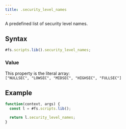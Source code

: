 ```yaml
---
title: .security_level_names
---
```


A predefined list of security level names.

## Syntax

```js
#fs.scripts.lib().security_level_names;
```

### Value

This property is the literal array:  
`["NULLSEC", "LOWSEC", "MIDSEC", "HIGHSEC", "FULLSEC"]`

## Example

```js
function(context, args) {
  const l = #fs.scripts.lib();

  return l.security_level_names;
}
```
